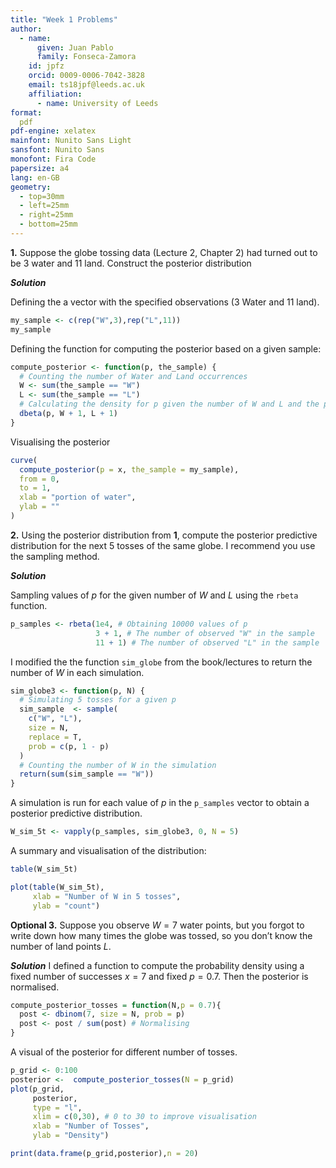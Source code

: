 ```yaml
---
title: "Week 1 Problems"
author:
  - name: 
      given: Juan Pablo
      family: Fonseca-Zamora
    id: jpfz
    orcid: 0009-0006-7042-3828
    email: ts18jpf@leeds.ac.uk
    affiliation: 
      - name: University of Leeds
format: 
  pdf
pdf-engine: xelatex
mainfont: Nunito Sans Light 
sansfont: Nunito Sans
monofont: Fira Code
papersize: a4
lang: en-GB
geometry:
  - top=30mm
  - left=25mm
  - right=25mm
  - bottom=25mm
---
```


**1.** Suppose the globe tossing data (Lecture 2, Chapter 2) had turned out to be 3 water and 11 land. Construct the posterior distribution

***Solution***

Defining the a vector with the specified observations (3 Water and 11 land).

```r
my_sample <- c(rep("W",3),rep("L",11))
my_sample
```

Defining the function for computing the posterior based on a given sample:

```r
compute_posterior <- function(p, the_sample) {
  # Counting the number of Water and Land occurrences
  W <- sum(the_sample == "W")
  L <- sum(the_sample == "L")
  # Calculating the density for p given the number of W and L and the prior
  dbeta(p, W + 1, L + 1)
}
```

Visualising the posterior

```r
curve(
  compute_posterior(p = x, the_sample = my_sample),
  from = 0,
  to = 1,
  xlab = "portion of water",
  ylab = ""
)
```

**2.** Using the posterior distribution from **1**, compute the posterior predictive distribution for the next 5 tosses of the same globe. I recommend you use the sampling method.

***Solution***

Sampling values of *p* for the given number of $W$ and $L$ using the `rbeta` function.

```r
p_samples <- rbeta(1e4, # Obtaining 10000 values of p
                   3 + 1, # The number of observed "W" in the sample
                   11 + 1) # The number of observed "L" in the sample 
```

I modified the the function `sim_globe` from the book/lectures to return the number of $W$ in each simulation.

```r
sim_globe3 <- function(p, N) {
  # Simulating 5 tosses for a given p
  sim_sample  <- sample(
    c("W", "L"),
    size = N,
    replace = T,
    prob = c(p, 1 - p)
  )
  # Counting the number of W in the simulation
  return(sum(sim_sample == "W"))
}
```

A simulation is run for each value of $p$ in the `p_samples` vector to obtain a posterior predictive distribution.

```r
W_sim_5t <- vapply(p_samples, sim_globe3, 0, N = 5)
```

A summary and visualisation of the distribution:
```r
table(W_sim_5t)
```

```r
plot(table(W_sim_5t),
     xlab = "Number of W in 5 tosses",
     ylab = "count")
```

 **Optional 3.** Suppose you observe $W = 7$ water points, but you forgot to write down how many times the globe was tossed, so you don't know the number of land points $L$.

***Solution***
I defined a function to compute the probability density using a fixed number of successes $x = 7$ and fixed $p = 0.7$. Then the posterior is normalised. 
```r
compute_posterior_tosses = function(N,p = 0.7){
  post <- dbinom(7, size = N, prob = p)
  post <- post / sum(post) # Normalising
}
```

A visual of the posterior for different number of tosses.

```r
p_grid <- 0:100 
posterior <-  compute_posterior_tosses(N = p_grid)
plot(p_grid,
     posterior,
     type = "l",
     xlim = c(0,30), # 0 to 30 to improve visualisation
     xlab = "Number of Tosses",
     ylab = "Density")
```
 
```r
print(data.frame(p_grid,posterior),n = 20)
```
 
 
